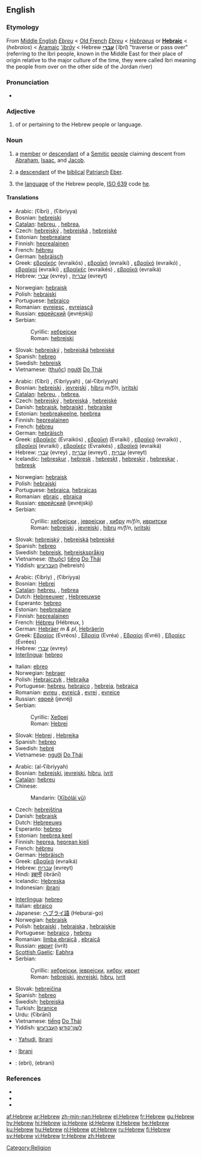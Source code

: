 {{interwiktionary|code=he}}
==English==

===Etymology===
From [[Middle English]] ''[[Ebreu]]'' < [[Old French]] ''[[Ebreu]]'' < {{L.}} ''[[Hebraeus]]'' or '''[[Hebraic]]''' <  {{AGr.}} '''{{polytonic|[[Ἑβραῖος]]}}''' (''hebraios'') <  [[Aramaic]] ''[['ibrāy]]'' < Hebrew '''[[עברי]]''' (''ʿIḇrî'') "traverse or pass over" (referring to the Ibri people, known in the Middle East for their place of origin relative to the major culture of the time, they were called Ibri meaning the people from over on the other side of the Jordan river)

===Pronunciation===
*{{audio|en-us-Hebrew.ogg|Audio (US)}}

===Adjective===
{{en-adj|-}}

# of or pertaining to the Hebrew people or language.

===Noun===
{{en-noun|s|-}}

# {{countable}} a [[member]] or [[descendant]] of a [[Semite|Semitic]] [[people]] claiming descent from [[Abraham]], [[Isaac]], and [[Jacob]].
# {{countable}} a [[descendant]] of the [[biblical]] [[Patriarch]] [[Eber]].
# {{uncountable}} the [[language]] of the Hebrew people, [[ISO 639]] code [[he]].

====Translations====
{{trans-top|''adj.'' pertaining to the people}}
*Arabic: {{ARchar|[[عبري]]}} (ʕíbri) {{m}}, {{ARchar|[[عبرية]]}} (ʕibríyya) {{f}}
*Bosnian: [[hebrejski]] {{m}}
*[[Catalan]]: [[hebreu]], {{m}}, [[hebrea]],{{f}}
*Czech: [[hebrejský]] {{m}}, [[hebrejská]] {{f}}, [[hebrejské]] {{n}}
*Estonian: [[heebrealane]]
*Finnish: [[heprealainen]]
*French: [[hébreu]]
*German: [[hebräisch]]
*Greek: [[εβραϊκός]] (evraikós) {{m}}, [[εβραϊκή]] (evraikí) {{f}}, [[εβραϊκό]] (evraikó) {{n}}, [[εβραϊκοί]] (evraikí) {{mpl}}, [[εβραϊκές]] (evraikés) {{fpl}}, [[εβραϊκά]] (evraiká) {{npl}}
*Hebrew: [[עברי]] (evrey) {{m}}, [[עברית]] (evreyt) {{f}}
{{trans-mid}}
*Norwegian: [[hebraisk]]
*Polish: [[hebrajski]]
*Portuguese: [[hebraico]]
*Romanian: [[evreiesc]] {{m}}, [[evreiască]] {{f}}
*Russian: [[еврейский]] (jevréjskij) {{m}}
*Serbian:
*:Cyrillic: [[хебрејски]] {{m}}
*:Roman: [[hebrejski]] {{m}}
*Slovak: [[hebrejský]] {{m}}, [[hebrejská]] {{f}} [[hebrejské]] {{n}}
*Spanish: [[hebreo]]
*Swedish: [[hebreisk]]
*Vietnamese: ([[thuộc]]) [[người]] [[Do Thái]]
{{trans-bottom}}

{{trans-top|''adj.'' pertaining to the language}}
*Arabic: {{ARchar|[[عبري]]}} (ʕíbri) {{m}}, {{ARchar|[[عبرية]]}} (ʕibríyyah) {{f}}, {{ARchar|[[العبرية]]}} (al-ʕibríyyah) {{n}}
*Bosnian: [[hebrejski]] {{m}}, [[jevrejski]] {{m}}, [[hibru]] ''m/f/n'', [[ivritski]] {{m}}
*[[Catalan]]: [[hebreu]], {{m}}, [[hebrea]],{{f}}
*Czech: [[hebrejský]] {{m}}, [[hebrejská]] {{f}}, [[hebrejské]] {{n}}
*Danish: [[hebraisk]], [[hebraiskt]] {{n}}, [[hebraiske]] {{p}}
*Estonian: [[heebreakeelne]], [[heebrea]]
*Finnish: [[heprealainen]]
*French: [[hébreu]]
*German: [[hebräisch]]
*Greek: [[εβραϊκός]] (Evraikós) {{m}}, [[εβραϊκή]] (Evraikí) {{f}}, [[εβραϊκό]] (evraikó) {{n}}, [[εβραϊκοί]] (evraikí) {{mpl}}, [[εβραϊκές]] (Evraikés) {{fpl}}, [[εβραϊκά]] (evraiká) {{npl}}
*Hebrew: [[עברי]] (evrey) {{m}}, [[עברית]] (evreyt) {{f}}, [[עברית]] (evreyt) {{n}}
*Icelandic: [[hebreskur]] {{m}}, [[hebresk]] {{f}}, [[hebreskt]] {{n}}, [[hebreskir]] {{mpl}}, [[hebreskar]] {{fpl}}, [[hebresk]] {{npl}}
{{trans-mid}}
*Norwegian: [[hebraisk]]
*Polish: [[hebrajski]]
*Portuguese: [[hebraica]], [[hebraicas]] {{p}}
*Romanian: [[ebraic]] {{m}}, [[ebraica]] {{f}}
*Russian: [[еврейский]] (jevréjskij) {{m}}
*Serbian:
*:Cyrillic: [[хебрејски]] {{m}}, [[јеврејски]] {{m}}, [[хибру]] ''m/f/n'', [[ивритски]] {{m}}
*:Roman: [[hebrejski]] {{m}}, [[jevrejski]] {{m}}, [[hibru]] ''m/f/n'', [[ivritski]] {{m}}
*Slovak: [[hebrejský]] {{m}}, [[hebrejská]] {{f}} [[hebrejské]] {{n}}
*Spanish: [[hebreo]] {{m}}
*Swedish: [[hebreisk]], [[hebreiskspråkig]]
*Vietnamese: ([[thuộc]]) [[tiếng]] [[Do Thái]]
*Yiddish: [[העברעיש]] (hebreish)
{{trans-bottom}}

{{trans-top|''n.'' person}}
*Arabic: {{ARchar|[[عبري|عِبْرِيّ]]}} (ʕíbriy) {{m}}, {{ARchar|[[عبرية]]}} (ʕibríyya) {{f}}
*Bosnian: [[Hebrej]] {{m}}
*[[Catalan]]: [[hebreu]], {{m}}, [[hebrea]] {{f}}
*Dutch: [[Hebreeuwer]] {{m}}, [[Hebreeuwse]] {{f}}
*Esperanto: [[hebreo]]
*Estonian: [[heebrealane]]
*Finnish: [[heprealainen]]
*French: [[Hébreu]] {{m}} (Hébreux, {{mpl}})
*German: [[Hebräer]] ''m & pl'', [[Hebräerin]] {{f}}
*Greek: [[Εβραίος]] (Evréos) {{m}}, [[Εβραία]] (Evréa) {{f}}, [[Εβραίοι]] (Evréi) {{mpl}}, [[Εβραίες]] (Evrées) {{fpl}}
*Hebrew: [[עברי]] (evrey)
*[[Interlingua]]: [[hebreo]]
{{trans-mid}}
*Italian: [[ebreo]] {{m}}
*Norwegian: [[hebraer]] {{m}}
*Polish: [[Hebrajczyk]] {{m}}, [[Hebrajka]] {{f}}
*Portuguese: [[hebreu]], [[hebraico]] {{m}}, [[hebreia]], [[hebraica]] {{f}}
*Romanian: [[evreu]] {{m}}, [[evreică]] {{f}}, [[evrei]] {{mpl}}, [[evreice]] {{fpl}}
*Russian: [[еврей]] (jevréj) {{m}}
*Serbian:
*:Cyrillic: [[Хебреј]] {{m}}
*:Roman: [[Hebrej]] {{m}}
*Slovak: [[Hebrej]] {{m}}, [[Hebrejka]] {{f}}
*Spanish: [[hebreo]]
*Swedish: [[hebré]]
*Vietnamese: [[người]] [[Do Thái]]
{{trans-bottom}}

{{trans-top|''n.'' language}}
*Arabic: {{ARchar|[[العبرية|العِبْرِيَّة]]}} (al-ʕibríyyah) {{f}}
*Bosnian: [[hebrejski]], [[jevrejski]], [[hibru]], [[ivrit]] {{m}}
*[[Catalan]]: [[hebreu]] {{m}}
*Chinese:
*:Mandarin: {{zh-ts|希伯來語|希伯来语}} ([[Xībólái yǔ]])
*Czech: [[hebrejština]] {{f}}
*Danish: [[hebraisk]]
*Dutch: [[Hebreeuws]] {{n}}
*Esperanto: [[hebreo]]
*Estonian: [[heebrea keel]]
*Finnish: [[heprea]], [[heprean kieli]]
*French: [[hébreu]] {{m}}
*German: [[Hebräisch]] {{n}}
*Greek: [[εβραϊκά]] (evraiká) {{npl}}
*Hebrew: [[עברית]] (evreyt)
*Hindi: [[इब्रानी]] (ibrānī)
*Icelandic: [[Hebreska]]
*Indonesian: [[ibrani]]
{{trans-mid}}
*[[Interlingua]]: [[hebreo]]
*Italian: [[ebraico]] {{m}}
*Japanese: [[ヘブライ語]] (Heburai-go)
*Norwegian: [[hebraisk]]
*Polish: [[hebrajski]] {{m}}, [[hebrajska]] {{f}}, [[hebrajskie]] {{n}}
*Portuguese: [[hebraico]] {{m}}, [[hebreu]] {{m}}
*Romanian: [[limba ebraică]] {{f}}, [[ebraică]] {{f}}
*Russian: [[иврит]] (ivrít) {{m}}
*[[Scottish Gaelic]]: [[Eabhra]] {{f}}
*Serbian:
*:Cyrillic: [[хебрејски]], [[јеврејски]], [[хибру]], [[иврит]] {{m}}
*:Roman: [[hebrejski]], [[jevrejski]], [[hibru]], [[ivrit]] {{m}}
*Slovak: [[hebrejčina]] {{f}}
*Spanish: [[hebreo]] {{m}}
*Swedish: [[hebreiska]] {{c}}
*Turkish: [[İbranice]]
*Urdu: {{URchar|[[عبرانی]]}} (ʕibrānī)
*Vietnamese: [[tiếng]] [[Do Thái]]
*Yiddish: [[לשון־קודש]] [[העברעיש]]
{{trans-bottom}}

{{trans-top|Translations to be checked}}
{{checktrans}}
*{{ttbc|Indonesian}}: [[Yahudi]], [[Ibrani]]
*{{ttbc|Malay}}: [[Ibrani]]
*{{ttbc|Persian}}: {{FAchar|[[عبری]]}} (ebri), {{FAchar|[[عبرانی]]}} (ebrani)
{{trans-bottom}}

===References===
{{pedialite|Hebrew language}}
*{{R:American Heritage 2000|Hebrew}}
*{{R:Dictionary.com|Hebrew}}
*{{R:WordNet 2003|Hebrew}}
{{ethnologue|code=heb}}

[[Category:Religion]]

[[af:Hebrew]]
[[ar:Hebrew]]
[[zh-min-nan:Hebrew]]
[[el:Hebrew]]
[[fr:Hebrew]]
[[gu:Hebrew]]
[[hy:Hebrew]]
[[hi:Hebrew]]
[[io:Hebrew]]
[[id:Hebrew]]
[[it:Hebrew]]
[[he:Hebrew]]
[[ku:Hebrew]]
[[hu:Hebrew]]
[[nl:Hebrew]]
[[pt:Hebrew]]
[[ru:Hebrew]]
[[fi:Hebrew]]
[[sv:Hebrew]]
[[vi:Hebrew]]
[[tr:Hebrew]]
[[zh:Hebrew]]